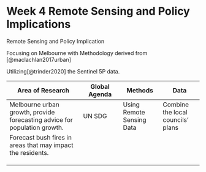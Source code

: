 # Week 4 Remote Sensing and Policy Implications {.unnumbered}

Remote Sensing and Policy Implication

Focusing on Melbourne with Methodology derived from [@maclachlan2017urban]

Utilizing[@trinder2020] the Sentinel 5P data.

| Area of Research                                                          | Global Agenda | Methods                   | Data                              |
|---------------------------|---------------|---------------|---------------|
| Melbourne urban growth, provide forecasting advice for population growth. | UN SDG        | Using Remote Sensing Data | Combine the local councils' plans |
| Forecast bush fires in areas that may impact the residents.               |               |                           |                                   |
|                                                                           |               |                           |                                   |
|                                                                           |               |                           |                                   |
|                                                                           |               |                           |                                   |
